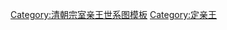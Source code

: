 {{ahnentafel top|定親王府世系圖|width=100%}}
<center>
{{CJK-New-Char|25FA3|ver=B}}
{{familytree/start}}
{{familytree|border=0 | | | | | | | | | | | | | | | ||:| ado | |ado=过继 }}
{{familytree | | | | | | | | | | | | |  H  | H='''定安親王<br />[[永璜]]'''}}
{{familytree | | | | | | | |,|-|-|-|-|-|^|-|-|-|-|-|.| | }}
{{familytree | | | | | | |  D  | | | | | | | | | |  E  | D='''第一子<br />原定郡王<br />[[綿德]]'''|E='''第二子<br />定恭親王<br />[[綿恩]]'''}}
{{familytree | | | | | | | |!| | | | | |,|-|-|-|v|-|^|-|v|-|-|-|.| | }}
{{familytree | | | | | | |  C  | | | |  a  | |  S  | |  c  | |  d  | C='''第一子<br />固山貝子<br />[[奕純]]'''|a='''第一子<br />未命名'''|S='''第二子<br />定端親王<br />[[奕紹]]'''|c='''第三子<br />未命名'''|d='''第四子<br />[[奕𥾣]]'''}}
{{familytree | | | |,|-|-|-|+|-|-|-|.| | | | | |)|-|-|-|.| | }}
{{familytree | | |  X  | |  b  | |  M  | | | |  Q  | |  K  | X='''第一子<br />固山貝子<br />[[載錫]]'''|b='''第二子<br />未命名'''|M='''第三子<br />輔國將軍<br />[[載銘]]'''|Q='''第一子<br />定敏親王<br />[[載銓]]'''|K='''第二子<br />[[載鍇]]'''}}
{{familytree | |,|-|-|-|v|-|-|-|v|-|^|-|v|-|-|v|*|-|-|-|.| | | | | }}
{{familytree |  S  | | XIN | |  X  | | XIA | | XUa | |  H  | S='''第一子<br />[[溥善]]'''|XIN='''第二子<br />[[溥信]]'''|X='''第三子<br />不入八分輔國公<br />[[溥咸]]'''|XIA='''第四子<br />[[溥夏]]'''|XUa='''第五子<br />定慎郡王<br />[[溥煦]]'''|H='''第六子<br />[[溥和]]'''}}
{{familytree | | | | | |,|-|-|-|-|-|-|-|v|-|-|-|+|-|-|-|.| | }}
{{familytree | | | | |CHANG| | | | | |  L  | |  C  | |  Y  | CHANG='''第一子<br />鎮國將軍<br />[[毓長]]'''|L='''第二子<br />敏達貝勒<br />[[毓朗]]'''|C='''第三子<br />[[毓辰]]'''|Y='''第四子<br />鎮國將軍<br />[[毓盈]]'''}}
{{familytree | | | | | |!| | | | | | | |)|-|-|-|v|-|-|-|.| | }}
{{familytree | | | | |  a  |v|  G  |v|  X  | |  Y  | |  B  | a='''第四女<br />四格格<br />？'''|G='''[[榮源]]'''|X='''第二女<br />二格格<br />[[恆香]]'''|Y='''第一子<br />[[恆堯]]'''|B='''第二子<br />固山貝子<br />[[恆馞]]'''}}
{{familytree | | | |,|-|-|-|(| | | |!| | | | | | | | | |!| | }}
{{familytree | | |  L  | |  W  | |  Q  | | | | | | | |  X  | L='''第一子<br />[[潤良]]'''|W='''第一女<br />皇后<br />[[婉容]]'''|Q='''第二子<br />[[潤麒]]'''|X='''第一子<br />[[啟星]]'''}}
{{familytree/end}}
</center>
{{ahnentafel bottom}}
<noinclude>
[[Category:清朝宗室亲王世系图模板]]
[[Category:定亲王]]
</noinclude>